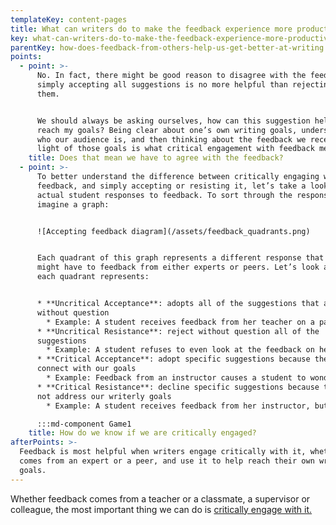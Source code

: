 ```yaml
---
templateKey: content-pages
title: What can writers do to make the feedback experience more productive?
key: what-can-writers-do-to-make-the-feedback-experience-more-productive
parentKey: how-does-feedback-from-others-help-us-get-better-at-writing
points:
  - point: >-
      No. In fact, there might be good reason to disagree with the feedback. But
      simply accepting all suggestions is no more helpful than rejecting all of
      them.


      We should always be asking ourselves, how can this suggestion help me
      reach my goals? Being clear about one’s own writing goals, understanding
      who our audience is, and then thinking about the feedback we received in
      light of those goals is what critical engagement with feedback means.
    title: Does that mean we have to agree with the feedback?
  - point: >-
      To better understand the difference between critically engaging with
      feedback, and simply accepting or resisting it, let’s take a look at some
      actual student responses to feedback. To sort through the responses,
      imagine a graph:


      ![Accepting feedback diagram](/assets/feedback_quadrants.png)


      Each quadrant of this graph represents a different response that writers
      might have to feedback from either experts or peers. Let’s look at what
      each quadrant represents:


      * **Uncritical Acceptance**: adopts all of the suggestions that are made
      without question
        * Example: A student receives feedback from her teacher on a paper, and incorporates all the suggestions into her work on the grounds that this will get her the best possible grade.
      * **Uncritical Resistance**: reject without question all of the
      suggestions 
        * Example: A student refuses to even look at the feedback on her paper because she feels the instructor has been rude to her or is just wrong.
      * **Critical Acceptance**: adopt specific suggestions because they help us
      connect with our goals
        * Example: Feedback from an instructor causes a student to wonder how she can make a key point in her paper clearer to her audience.
      * **Critical Resistance**: decline specific suggestions because they do
      not address our writerly goals
        * Example: A student receives feedback from her instructor, but chooses not to adopt the feedback because it doesn’t help fulfill her own vision for the assignment.

      :::md-component Game1
    title: How do we know if we are critically engaged?
afterPoints: >-
  Feedback is most helpful when writers engage critically with it, whether it
  comes from an expert or a peer, and use it to help reach their own writing
  goals.
---
```


Whether feedback comes from a teacher or a classmate, a supervisor or colleague, the most important thing we can do is [critically engage with it.](/pages/writing-is-social/how-does-feedback-from-others-help-us-get-better-at-writing/what-is-feedback/#what-is-critical-engagement)
